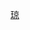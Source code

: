 {{Catnav|頁面分類|各種主題的頁面分類|中华人民共和国行政区划|中华人民共和国各级行政区|中華人民共和國二級行政區|地级行政区|地级市}}
{{Catnav|頁面分類|各種主題的頁面分類|依中国各省来作的分类|中国各省行政区划|海南行政区划}}
{{Catnav|頁面分類|各種主題的頁面分類|依中国各省来作的分类|中国各省城市|海南城市}}

{{catmore|三亚市}}
{{DEFAULTSORT:Sanya}}
[[category:海南地级市|琼]]